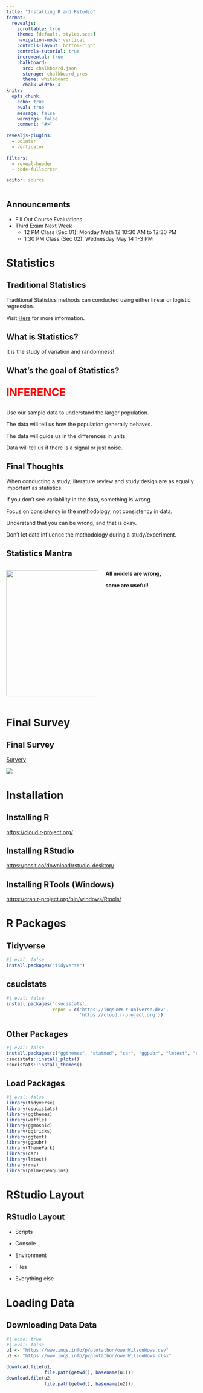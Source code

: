 ```yaml
---
title: "Installing R and Rstudio"
format:
  revealjs:
    scrollable: true
    theme: [default, styles.scss]
    navigation-mode: vertical
    controls-layout: bottom-right
    controls-tutorial: true
    incremental: true 
    chalkboard:
      src: chalkboard.json
      storage: chalkboard_pres
      theme: whiteboard
      chalk-width: 4
knitr:
  opts_chunk: 
    echo: true
    eval: true
    message: false
    warnings: false
    comment: "#>" 
    
revealjs-plugins:
  - pointer
  - verticator
  
filters: 
  - reveal-header
  - code-fullscreen

editor: source
---
```


## Announcements

- Fill Out Course Evaluations
- Third Exam Next Week
  -  12 PM Class (Sec 01): Monday Math 12 10:30 AM to 12:30 PM
  -  1:30 PM Class (Sec 02): Wednesday May 14 1-3 PM

# Statistics

## Traditional Statistics

Traditional Statistics methods can conducted using either linear or logistic regression.

Visit [Here](https://lindeloev.github.io/tests-as-linear/) for more information.

## What is Statistics? 


::: fragment
It is the study of variation and randomness!
:::

## What's the goal of Statistics?

::: {.fragment style="font-size: 2em; color: red;"}
**INFERENCE**
:::

::: fragment
Use our sample data to understand the larger population.
:::

::: fragment
The data will tell us how the population generally behaves.
:::

::: fragment
The data will guide us in the differences in units.
:::

::: fragment
Data will tell us if there is a signal or just noise.
:::

## Final Thoughts

::: fragment
When conducting a study, literature review and study design are as equally important as statistics.
:::

::: fragment
If you don't see variability in the data, something is wrong.
:::

::: fragment
Focus on consistency in the methodology, not consistency in data.
:::

::: fragment
Understand that you can be wrong, and that is okay.
:::

::: fragment
Don't let data influence the methodology during a study/experiment.
:::



## Statistics Mantra

::: columns
::: {.column width="50%"}
![](https://upload.wikimedia.org/wikipedia/commons/thumb/a/a2/GeorgeEPBox.jpg/400px-GeorgeEPBox.jpg){fig-alt="An image of George Box" fig-align="center" width="333"}
:::

::: {.column width="50%"}
**All models are wrong,**

**some are useful!**
:::
:::


# Final Survey

## Final Survey

[Survery](https://forms.gle/Ew6qXnr3YjpJs2PJ6)

![](img/frame.png)

# Installation

## Installing R

<https://cloud.r-project.org/>

## Installing RStudio

<https://posit.co/download/rstudio-desktop/>

## Installing RTools (Windows)

<https://cran.r-project.org/bin/windows/Rtools/>

# R Packages

## Tidyverse

```r
#| eval: false
install.packages("tidyverse")
```


## csucistats

```r
#| eval: false
install.packages('csucistats', 
                 repos = c('https://inqs909.r-universe.dev', 
                           'https://cloud.r-project.org'))
```




## Other Packages

```r
#| eval: false
install.packages(c("ggthemes", "statmod", "car", "ggpubr", "lmtest", "rms", "palmerpenguins"))
csucistats::install_plots()
csucistats::install_themes()
```


## Load Packages

```r
#| eval: false
library(tidyverse)
library(csucistats)
library(ggthemes)
library(waffle)
library(ggmosaic)
library(ggtricks)
library(ggtext)
library(ggpubr)
library(ThemePark)
library(car)
library(lmtest)
library(rms)
library(palmerpenguins)
```

# RStudio Layout

## RStudio Layout

-   Scripts

-   Console

-   Environment

-   Files

-   Everything else

# Loading Data

## Downloading Data Data

```r
#| echo: true
#| eval: false
u1 <- "https://www.inqs.info/p/plotathon/owenWilsonWows.csv"
u2 <- "https://www.inqs.info/p/plotathon/owenWilsonWows.xlsx"

download.file(u1,
              file.path(getwd(), basename(u1)))
download.file(u2,
              file.path(getwd(), basename(u2)))

```

